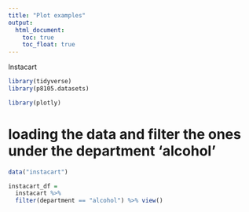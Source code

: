 ```yaml
---
title: "Plot examples"
output: 
  html_document:
    toc: true
    toc_float: true
---
```


Instacart
```r
library(tidyverse)
library(p8105.datasets)

library(plotly)
```

# loading the data and filter the ones under the department 'alcohol'
```r
data("instacart")

instacart_df = 
  instacart %>% 
  filter(department == "alcohol") %>% view()

```


